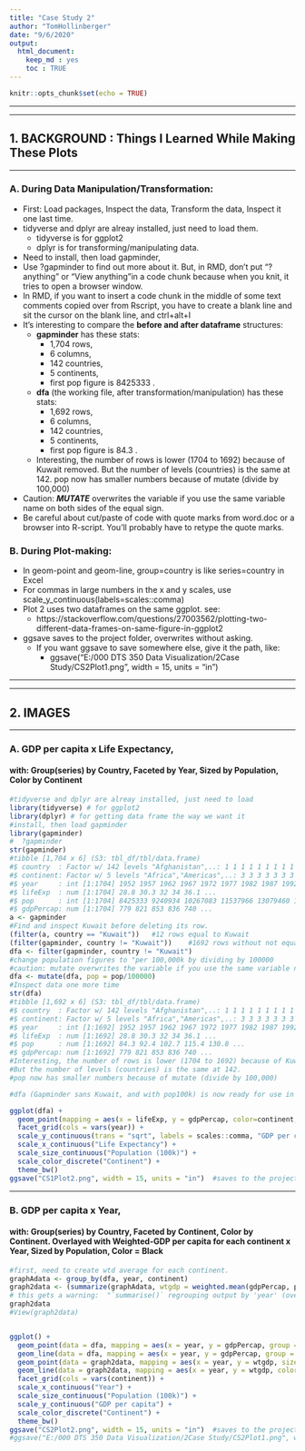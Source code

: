 ---
title: "Case Study 2"
author: "TomHollinberger"
date: "9/6/2020"
output: 
  html_document:
    keep_md : yes
    toc : TRUE
---

```{r setup, include=FALSE}
knitr::opts_chunk$set(echo = TRUE)
```
___________________________________ 
___________________________________ 


## 1. **BACKGROUND** : Things I Learned While Making These Plots
___________________________________ 

### A. During Data Manipulation/Transformation:
* First: Load packages, Inspect the data, Transform the data, Inspect it one last time.
* tidyverse and dplyr are alreay installed, just need to load them.
  + tidyverse is for ggplot2
  + dplyr is for transforming/manipulating data.
* Need to install, then load gapminder, 
* Use ?gapminder to find out more about it.  But, in RMD, don't put "?anything" or "View anything"in a code chunk because when you knit, it tries to open a browser window.
* In RMD, if you want to insert a code chunk in the middle of some text comments copied over from Rscript, you have to create a blank line and sit the cursor on the blank line, and ctrl+alt+I 
* It's interesting to compare the **before and after dataframe** structures:
  + **gapminder** has these stats: 
      - 1,704 rows, 
      - 6 columns, 
      - 142 countries, 
      - 5 continents, 
      - first pop figure is 8425333 .
  + **dfa** (the working file, after transformation/manipulation) has these stats: 
      - 1,692 rows, 
      - 6 columns, 
      - 142 countries, 
      - 5 continents, 
      - first pop figure is 84.3 . 
  + Interesting, the number of rows is lower (1704 to 1692) because of Kuwait removed. But the number of levels (countries) is the same at 142.  pop now has smaller numbers because of mutate (divide by 100,000)
* Caution: ***MUTATE*** overwrites the variable if you use the same variable name on both sides of the equal sign.
* Be careful about cut/paste of code with quote marks from word.doc or a browser into R-script.  You'll probably have to retype the quote marks.


### B. During Plot-making:
* In geom-point and geom-line,  group=country is like series=country in Excel
* For commas in large numbers in the x and y scales, use scale_y_continuous(labels=scales::comma)
* Plot 2 uses two dataframes on the same ggplot.  see:
  + https://stackoverflow.com/questions/27003562/plotting-two-different-data-frames-on-same-figure-in-ggplot2
* ggsave saves to the project folder, overwrites without asking.  
  + If you want ggsave to save somewhere else, give it the path, like:
    - ggsave("E:/000 DTS 350 Data Visualization/2Case Study/CS2Plot1.png", width = 15, units = "in")
    
    
___________________________________ 
___________________________________ 


## 2. **IMAGES**
___________________________________ 

### A. GDP per capita x Life Expectancy, 
#### with:  Group(series) by Country, Faceted by Year, Sized by Population, Color by Continent

```{r}
#tidyverse and dplyr are alreay installed, just need to load
library(tidyverse) # for ggplot2
library(dplyr) # for getting data frame the way we want it
#install, then load gapminder
library(gapminder)
#  ?gapminder
str(gapminder)
#tibble [1,704 x 6] (S3: tbl_df/tbl/data.frame)
#$ country  : Factor w/ 142 levels "Afghanistan",..: 1 1 1 1 1 1 1 1 1 1 ...
#$ continent: Factor w/ 5 levels "Africa","Americas",..: 3 3 3 3 3 3 3 3 3 3 ...
#$ year     : int [1:1704] 1952 1957 1962 1967 1972 1977 1982 1987 1992 1997 ...
#$ lifeExp  : num [1:1704] 28.8 30.3 32 34 36.1 ...
#$ pop      : int [1:1704] 8425333 9240934 10267083 11537966 13079460 14880372 12881816 13867957 16317921 22227415 ...
#$ gdpPercap: num [1:1704] 779 821 853 836 740 ...
a <- gapminder
#Find and inspect Kuwait before deleting its row.
(filter(a, country == "Kuwait"))   #12 rows equal to Kuwait
(filter(gapminder, country != "Kuwait"))    #1692 rows without not equal to Kuwait
dfa <- filter(gapminder, country != "Kuwait")
#change population figures to "per 100,000k by dividing by 100000
#caution: mutate overwrites the variable if you use the same variable name on both sides of the equal sign.
dfa <- mutate(dfa, pop = pop/100000) 
#Inspect data one more time
str(dfa)
#tibble [1,692 x 6] (S3: tbl_df/tbl/data.frame)
#$ country  : Factor w/ 142 levels "Afghanistan",..: 1 1 1 1 1 1 1 1 1 1 ...
#$ continent: Factor w/ 5 levels "Africa","Americas",..: 3 3 3 3 3 3 3 3 3 3 ...
#$ year     : int [1:1692] 1952 1957 1962 1967 1972 1977 1982 1987 1992 1997 ...
#$ lifeExp  : num [1:1692] 28.8 30.3 32 34 36.1 ...
#$ pop      : num [1:1692] 84.3 92.4 102.7 115.4 130.8 ...
#$ gdpPercap: num [1:1692] 779 821 853 836 740 ...
#Interesting, the number of rows is lower (1704 to 1692) because of Kuwait removed.
#But the number of levels (countries) is the same at 142.
#pop now has smaller numbers because of mutate (divide by 100,000)

#dfa (Gapminder sans Kuwait, and with pop100k) is now ready for use in plotting

ggplot(dfa) + 
  geom_point(mapping = aes(x = lifeExp, y = gdpPercap, color=continent, size = pop)) +
  facet_grid(cols = vars(year)) +  
  scale_y_continuous(trans = "sqrt", labels = scales::comma, "GDP per capita") +    #be careful about cut/paste of quote marks
  scale_x_continuous("Life Expectancy") +
  scale_size_continuous("Population (100k)") +
  scale_color_discrete("Continent") +
  theme_bw()
ggsave("CS1Plot2.png", width = 15, units = "in")  #saves to the project folder, overwrites without asking  
```


___________________________________

### B. GDP per capita x Year, 
#### with: Group(series) by Country, Faceted by Continent, Color by Continent.  Overlayed with Weighted-GDP per capita for each continent x Year, Sized by Population, Color = Black
```{r}
#first, need to create wtd average for each continent.
graphAdata <- group_by(dfa, year, continent)
graph2data <- (summarize(graphAdata, wtgdp = weighted.mean(gdpPercap, pop, na.rm = TRUE), contsumpop = sum(pop, na.rm = TRUE)))
# this gets a warning:  "`summarise()` regrouping output by 'year' (override with `.groups` argument)
graph2data
#View(graph2data)


ggplot() +
  geom_point(data = dfa, mapping = aes(x = year, y = gdpPercap, group = country, color=continent)) +  #group=country is like series=country in Excel
  geom_line(data = dfa, mapping = aes(x = year, y = gdpPercap, group = country, color=continent)) +
  geom_point(data = graph2data, mapping = aes(x = year, y = wtgdp, size = contsumpop),color = "black") +
  geom_line(data = graph2data, mapping = aes(x = year, y = wtgdp, color=continent)) +
  facet_grid(cols = vars(continent)) +  
  scale_x_continuous("Year") +
  scale_size_continuous("Population (100k)") +
  scale_y_continuous("GDP per capita") +
  scale_color_discrete("Continent") +
  theme_bw()
ggsave("CS2Plot2.png", width = 15, units = "in")  #saves to the project folder, overwrites without asking
#ggsave("E:/000 DTS 350 Data Visualization/2Case Study/CS2Plot1.png", width = 15, units = "in")

```



